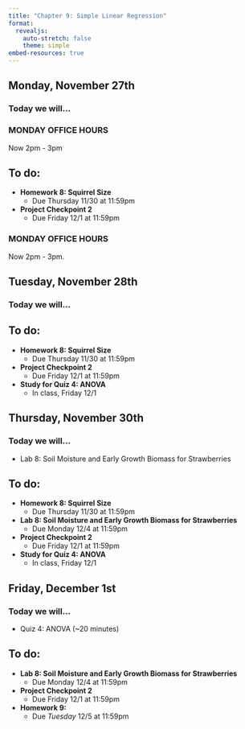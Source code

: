 ```yaml
---
title: "Chapter 9: Simple Linear Regression"
format: 
  revealjs:
    auto-stretch: false
    theme: simple
embed-resources: true
---
```


## Monday, November 27th
### Today we will...

  
::: callout-warning
### MONDAY OFFICE HOURS 
Now 2pm - 3pm
:::

## To do:
  
+ **Homework 8: Squirrel Size**
  + Due Thursday 11/30 at 11:59pm
  
+ **Project Checkpoint 2**
  + Due Friday 12/1 at 11:59pm

::: callout-warning
### MONDAY OFFICE HOURS
Now 2pm - 3pm.
:::

## Tuesday, November 28th
### Today we will...

## To do:

+ **Homework 8: Squirrel Size**
  + Due Thursday 11/30 at 11:59pm
  
+ **Project Checkpoint 2**
  + Due Friday 12/1 at 11:59pm
  
+ **Study for Quiz 4: ANOVA**
  + In class, Friday 12/1

## Thursday, November 30th
### Today we will...

+ Lab 8: Soil Moisture and Early Growth Biomass for Strawberries

## To do:

+ **Homework 8: Squirrel Size**
  + Due Thursday 11/30 at 11:59pm
  
+ **Lab 8: Soil Moisture and Early Growth Biomass for Strawberries**
  + Due Monday 12/4 at 11:59pm

  
+ **Project Checkpoint 2**
  + Due Friday 12/1 at 11:59pm
  
+ **Study for Quiz 4: ANOVA**
  + In class, Friday 12/1


## Friday, December 1st
### Today we will...

+ Quiz 4: ANOVA (~20 minutes)
  
## To do:
  
+ **Lab 8: Soil Moisture and Early Growth Biomass for Strawberries**
  + Due Monday 12/4 at 11:59pm

+ **Project Checkpoint 2**
  + Due Friday 12/1 at 11:59pm

+ **Homework 9: **
  + Due *Tuesday* 12/5 at 11:59pm

